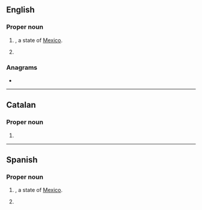 ==English==

===Proper noun===
{{en-proper noun}}

# {{abbreviation of|Baja California|dot=|lang=en}}, a state of [[Mexico]].
# {{abbreviation of|Barcelona|lang=en}}

===Anagrams===
* {{anagrams|en|a=bcn|BNC|C. B. N.|C.B.N.|CBN|NBC}}

----

==Catalan==

===Proper noun===
{{ca-proper noun}}

# {{abbreviation of|Barcelona|lang=ca}}

----

==Spanish==

===Proper noun===
{{es-proper noun}}

# {{abbreviation of|Baja California|dot=|lang=es}}, a state of [[Mexico]].
# {{abbreviation of|Barcelona|lang=es}}